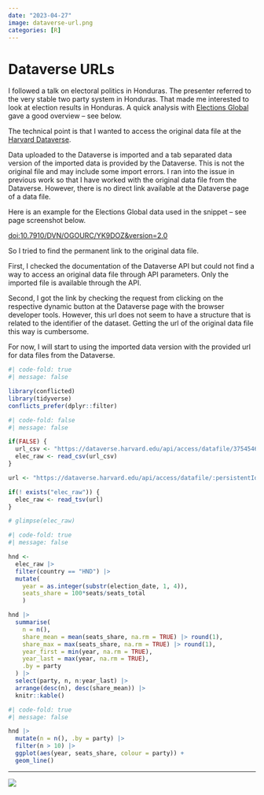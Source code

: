 ```yaml
---
date: "2023-04-27"
image: dataverse-url.png
categories: [R]
---
```


# Dataverse URLs

I followed a talk on electoral politics in Honduras. The presenter referred to the very stable two party system in Honduras. That made me interested to look at election results in Honduras. A quick analysis with [Elections Global](https://dataverse.harvard.edu/dataset.xhtml?persistentId=doi:10.7910/DVN/OGOURC) gave a good overview -- see below.

The technical point is that I wanted to access the original data file at the [Harvard Dataverse](https://dataverse.harvard.edu/).

Data uploaded to the Dataverse is imported and a tab separated data version of the imported data is provided by the Dataverse. This is not the original file and may include some import errors. I ran into the issue in previous work so that I have worked with the original data file from the Dataverse. However, there is no direct link available at the Dataverse page of a data file.

Here is an example for the Elections Global data used in the snippet -- see page screenshot below.

[doi:10.7910/DVN/OGOURC/YK9DOZ&version=2.0](https://dataverse.harvard.edu/file.xhtml?persistentId=doi:10.7910/DVN/OGOURC/YK9DOZ&version=2.0)

So I tried to find the permanent link to the original data file.

First, I checked the documentation of the Dataverse API but could not find a way to access an original data file through API parameters. Only the imported file is available through the API.

Second, I got the link by checking the request from clicking on the respective dynamic button at the Dataverse page with the browser developer tools. However, this url does not seem to have a structure that is related to the identifier of the dataset. Getting the url of the original data file this way is cumbersome.

For now, I will start to using the imported data version with the provided url for data files from the Dataverse.


```r
#| code-fold: true
#| message: false

library(conflicted)
library(tidyverse)
conflicts_prefer(dplyr::filter)
```

```r
#| code-fold: false
#| message: false

if(FALSE) {
  url_csv <- "https://dataverse.harvard.edu/api/access/datafile/3754546?format=original"
  elec_raw <- read_csv(url_csv)
}

url <- "https://dataverse.harvard.edu/api/access/datafile/:persistentId?persistentId=doi:10.7910/DVN/OGOURC/YK9DOZ"

if(! exists("elec_raw")) {
  elec_raw <- read_tsv(url)
}

# glimpse(elec_raw)
```

```r
#| code-fold: true
#| message: false

hnd <-
  elec_raw |>
  filter(country == "HND") |>
  mutate(
    year = as.integer(substr(election_date, 1, 4)),
    seats_share = 100*seats/seats_total
    )

hnd |>
  summarise(
    n = n(),
    share_mean = mean(seats_share, na.rm = TRUE) |> round(1),
    share_max = max(seats_share, na.rm = TRUE) |> round(1),
    year_first = min(year, na.rm = TRUE),
    year_last = max(year, na.rm = TRUE),
    .by = party
  ) |>
  select(party, n, n:year_last) |>
  arrange(desc(n), desc(share_mean)) |>
  knitr::kable()
```

```r
#| code-fold: true
#| message: false

hnd |>
  mutate(n = n(), .by = party) |>
  filter(n > 10) |>
  ggplot(aes(year, seats_share, colour = party)) +
  geom_line()
```

---

![](dataverse-url.png)
